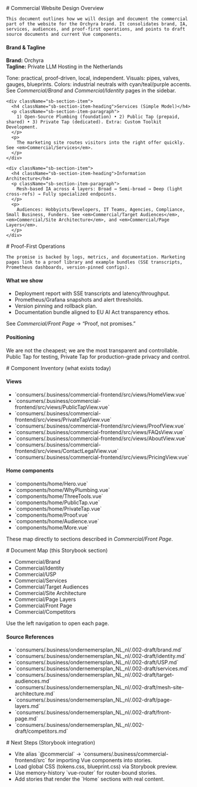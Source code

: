 
<Meta title="Commercial/Overview" />

<div className="sb-container">
  <div className='sb-section-title'>
    # Commercial Website Design Overview

    This document outlines how we will design and document the commercial part of the website for the Orchyra brand. It consolidates brand, IA, services, audiences, and proof-first operations, and points to draft source documents and current Vue components.
  </div>

  <div className="sb-section">
    <div className="sb-section-item">
      <h4 className="sb-section-item-heading">Brand & Tagline</h4>
      <p className="sb-section-item-paragraph">
        <strong>Brand:</strong> Orchyra<br/>
        <strong>Tagline:</strong> Private LLM Hosting in the Netherlands
      </p>
      <p>
        Tone: practical, proof-driven, local, independent. Visuals: pipes, valves, gauges, blueprints. Colors: industrial neutrals with cyan/teal/purple accents. See <em>Commercial/Brand</em> and <em>Commercial/Identity</em> pages in the sidebar.
      </p>
    </div>

    <div className="sb-section-item">
      <h4 className="sb-section-item-heading">Services (Simple Model)</h4>
      <p className="sb-section-item-paragraph">
        1) Open-Source Plumbing (foundation) • 2) Public Tap (prepaid, shared) • 3) Private Tap (dedicated). Extra: Custom Toolkit Development.
      </p>
      <p>
        The marketing site routes visitors into the right offer quickly. See <em>Commercial/Services</em>.
      </p>
    </div>

    <div className="sb-section-item">
      <h4 className="sb-section-item-heading">Information Architecture</h4>
      <p className="sb-section-item-paragraph">
        Mesh-based IA across 4 layers: Broad → Semi-broad → Deep (light cross-refs) → Fully specialized endpoints.
      </p>
      <p>
        Audiences: Hobbyists/Developers, IT Teams, Agencies, Compliance, Small Business, Funders. See <em>Commercial/Target Audiences</em>, <em>Commercial/Site Architecture</em>, and <em>Commercial/Page Layers</em>.
      </p>
    </div>
  </div>
</div>

<div className="sb-container">
  <div className='sb-section-title'>
    # Proof-First Operations

    The promise is backed by logs, metrics, and documentation. Marketing pages link to a proof library and example bundles (SSE transcripts, Prometheus dashboards, version-pinned configs).
  </div>
  <div className="sb-section">
    <div className="sb-section-item">
      <h4 className="sb-section-item-heading">What we show</h4>
      <ul>
        <li>Deployment report with SSE transcripts and latency/throughput.</li>
        <li>Prometheus/Grafana snapshots and alert thresholds.</li>
        <li>Version pinning and rollback plan.</li>
        <li>Documentation bundle aligned to EU AI Act transparency ethos.</li>
      </ul>
      <p>See <em>Commercial/Front Page</em> → “Proof, not promises.”</p>
    </div>
    <div className="sb-section-item">
      <h4 className="sb-section-item-heading">Positioning</h4>
      <p>We are not the cheapest; we are the most transparent and controllable. Public Tap for testing, Private Tap for production-grade privacy and control.</p>
    </div>
  </div>
</div>

<div className="sb-container">
  <div className='sb-section-title'>
    # Component Inventory (what exists today)
  </div>
  <div className="sb-section">
    <div className="sb-section-item">
      <h4 className="sb-section-item-heading">Views</h4>
      <ul>
        <li>`consumers/.business/commercial-frontend/src/views/HomeView.vue`</li>
        <li>`consumers/.business/commercial-frontend/src/views/PublicTapView.vue`</li>
        <li>`consumers/.business/commercial-frontend/src/views/PrivateTapView.vue`</li>
        <li>`consumers/.business/commercial-frontend/src/views/ProofView.vue`</li>
        <li>`consumers/.business/commercial-frontend/src/views/FAQsView.vue`</li>
        <li>`consumers/.business/commercial-frontend/src/views/AboutView.vue`</li>
        <li>`consumers/.business/commercial-frontend/src/views/ContactLegalView.vue`</li>
        <li>`consumers/.business/commercial-frontend/src/views/PricingView.vue`</li>
      </ul>
    </div>
    <div className="sb-section-item">
      <h4 className="sb-section-item-heading">Home components</h4>
      <ul>
        <li>`components/home/Hero.vue`</li>
        <li>`components/home/WhyPlumbing.vue`</li>
        <li>`components/home/ThreeTools.vue`</li>
        <li>`components/home/PublicTap.vue`</li>
        <li>`components/home/PrivateTap.vue`</li>
        <li>`components/home/Proof.vue`</li>
        <li>`components/home/Audience.vue`</li>
        <li>`components/home/More.vue`</li>
      </ul>
      <p>These map directly to sections described in <em>Commercial/Front Page</em>.</p>
    </div>
  </div>
</div>

<div className="sb-container">
  <div className='sb-section-title'>
    # Document Map (this Storybook section)
  </div>
  <div className="sb-section">
    <div className="sb-section-item">
      <ul>
        <li>Commercial/Brand</li>
        <li>Commercial/Identity</li>
        <li>Commercial/USP</li>
        <li>Commercial/Services</li>
        <li>Commercial/Target Audiences</li>
        <li>Commercial/Site Architecture</li>
        <li>Commercial/Page Layers</li>
        <li>Commercial/Front Page</li>
        <li>Commercial/Competitors</li>
      </ul>
      <p>Use the left navigation to open each page.</p>
    </div>
    <div className="sb-section-item">
      <h4 className="sb-section-item-heading">Source References</h4>
      <ul>
        <li>`consumers/.business/ondernemersplan_NL_nl/.002-draft/brand.md`</li>
        <li>`consumers/.business/ondernemersplan_NL_nl/.002-draft/identity.md`</li>
        <li>`consumers/.business/ondernemersplan_NL_nl/.002-draft/USP.md`</li>
        <li>`consumers/.business/ondernemersplan_NL_nl/.002-draft/services.md`</li>
        <li>`consumers/.business/ondernemersplan_NL_nl/.002-draft/target-audiences.md`</li>
        <li>`consumers/.business/ondernemersplan_NL_nl/.002-draft/mesh-site-architecture.md`</li>
        <li>`consumers/.business/ondernemersplan_NL_nl/.002-draft/page-layers.md`</li>
        <li>`consumers/.business/ondernemersplan_NL_nl/.002-draft/front-page.md`</li>
        <li>`consumers/.business/ondernemersplan_NL_nl/.002-draft/competitors.md`</li>
      </ul>
    </div>
  </div>
</div>

<div className="sb-container">
  <div className='sb-section-title'>
    # Next Steps (Storybook integration)
  </div>
  <div className="sb-section">
    <div className="sb-section-item">
      <ul>
        <li>Vite alias `@commercial` → `consumers/.business/commercial-frontend/src` for importing Vue components into stories.</li>
        <li>Load global CSS (tokens.css, blueprint.css) via Storybook preview.</li>
        <li>Use memory-history `vue-router` for router-bound stories.</li>
        <li>Add stories that render the `Home` sections with real content.</li>
      </ul>
    </div>
  </div>
</div>

<style>
  {`
  .sb-container {
    margin-bottom: 48px;
  }
  .sb-section { width: 100%; display: flex; flex-direction: row; gap: 20px; }
  img { object-fit: cover; }
  .sb-section-title { margin-bottom: 32px; }
  .sb-section a:not(h1 a, h2 a, h3 a) { font-size: 14px; }
  .sb-section-item, .sb-grid-item { flex: 1; display: flex; flex-direction: column; }
  .sb-section-item-heading { padding-top: 20px !important; padding-bottom: 5px !important; margin: 0 !important; }
  .sb-section-item-paragraph { margin: 0; padding-bottom: 10px; }
  @media screen and (max-width: 600px) {
    .sb-section { flex-direction: column; }
  }
  `}
</style>
